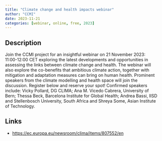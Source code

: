 ```yaml
---
title: "Climate change and health impacts webinar"
author: "CCMI"
date: 2023-11-21
categories: [webinar, online, free, 2023]
---
```


## Description

Join the CCMI project for an insightful webinar on 21 November 2023: 11:00-12:00 CET exploring the latest developments and opportunities in assessing the links between climate change and health. The webinar will also explore the co-benefits that ambitious climate action, together with mitigation and adaptation measures can bring on human health. Prominent speakers from the climate modelling and health space will join the discussion. Register below and reserve your spot! Confirmed speakers include: Vicky Pollard, DG CLIMA; Ana M. Vicedo Cabrera, University of Bern; Thessa Beck, Barcelona Institute for Global Health; Andrea Bassi, IISD and Stellenbosch University, South Africa and Shreya Some, Asian Institute of Technology.

## Links

-   <https://ec.europa.eu/newsroom/clima/items/807552/en>
